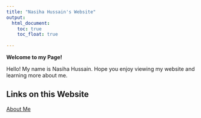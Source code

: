 ```yaml
---
title: "Nasiha Hussain's Website"
output: 
  html_document:
    toc: true
    toc_float: true
 
---
```


**Welcome to my Page!**

Hello! My name is Nasiha Hussain. Hope you enjoy viewing my website and learning more about me. 

## **Links on this Website**

[About Me](aboutme.html)